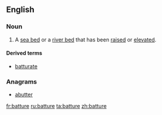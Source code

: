 ==English==

===Noun===
{{en-noun}}

# A [[sea bed]] or a [[river bed]] that has been [[raised]] or [[elevated]].

====Derived terms====
* [[batturate]]

===Anagrams===
* [[abutter#English|abutter]]

[[fr:batture]]
[[ru:batture]]
[[ta:batture]]
[[zh:batture]]